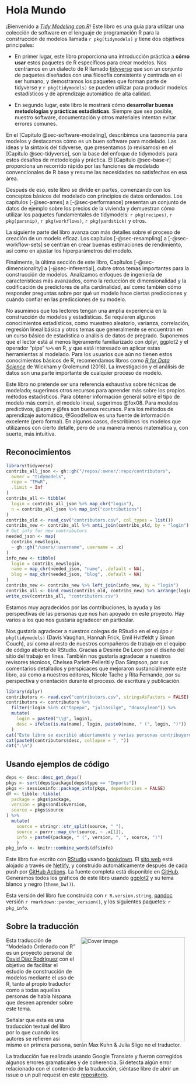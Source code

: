 # Hola Mundo {.unnumbered}

¡Bienvenido a [*Tidy Modeling con R*](https://amzn.to/35Hn96s)! Este libro es una guía para utilizar una colección de software en el lenguaje de programación R para la construcción de modelos llamada `r pkg(tidymodels)` y tiene dos objetivos principales:

-   En primer lugar, este libro proporciona una introducción práctica a **cómo usar** estos paquetes de R específicos para crear modelos. Nos centramos en un dialecto de R llamado [tidyverse](https://www.tidyverse.org/) que son un conjunto de paquetes diseñados con una filosofía consistente y centrada en el ser humano, y demostramos los paquetes que forman parte de tidyverse y `r pkg(tidymodels)` se pueden utilizar para producir modelos estadísticos y de aprendizaje automático de alta calidad.

-   En segundo lugar, este libro le mostrará cómo **desarrollar buenas metodologías y prácticas estadísticas**. Siempre que sea posible, nuestro software, documentación y otros materiales intentan evitar errores comunes.

En el [Capítulo @sec-software-modeling], describimos una taxonomía para modelos y destacamos cómo es un buen software para modelado. Las ideas y la sintaxis del tidyverse, que presentamos (o revisamos) en el [Capítulo @sec-tidyverse], son la base del enfoque de tidymodels para estos desafíos de metodología y práctica. El [Capítulo @sec-base-r] proporciona un recorrido rápido por las funciones de modelado convencionales de R base y resume las necesidades no satisfechas en esa área.

Después de eso, este libro se divide en partes, comenzando con los conceptos básicos del modelado con principios de datos ordenados. Los capítulos [-@sec-ames] a [-@sec-performance] presentan un conjunto de datos de ejemplo sobre los precios de la vivienda y demuestran cómo utilizar los paquetes fundamentales de tidymodels: `r pkg(recipes)`, `r pkg(parsnip)`, `r pkg(workflows)`, `r pkg(yardstick)` y otros.

La siguiente parte del libro avanza con más detalles sobre el proceso de creación de un modelo eficaz. Los capítulos [-@sec-resampling] a [-@sec-workflow-sets] se centran en crear buenas estimaciones de rendimiento, así como en ajustar los hiperparámetros del modelo.

Finalmente, la última sección de este libro, Capítulos [-@sec-dimensionality] a [-@sec-inferential], cubre otros temas importantes para la construcción de modelos. Analizamos enfoques de ingeniería de características más avanzados, como la reducción de dimensionalidad y la codificación de predictores de alta cardinalidad, así como también cómo responder preguntas sobre por qué un modelo hace ciertas predicciones y cuándo confiar en las predicciones de su modelo.

No asumimos que los lectores tengan una amplia experiencia en la construcción de modelos y estadísticas. Se requieren algunos conocimientos estadísticos, como muestreo aleatorio, varianza, correlación, regresión lineal básica y otros temas que generalmente se encuentran en un curso básico de estadística o análisis de datos de pregrado. Suponemos que el lector está al menos ligeramente familiarizado con dplyr, ggplot2 y el operador "pipe" `%>%` en R, y que está interesado en aplicar estas herramientas al modelado. Para los usuarios que aún no tienen estos conocimientos básicos de R, recomendamos libros como [*R for Data Science*](https://r4ds.had.co.nz/) de Wickham y Grolemund (2016). La investigación y el análisis de datos son una parte importante de cualquier proceso de modelo.

Este libro no pretende ser una referencia exhaustiva sobre técnicas de modelado; sugerimos otros recursos para aprender más sobre los propios métodos estadísticos. Para obtener información general sobre el tipo de modelo más común, el modelo lineal, sugerimos @fox08. Para modelos predictivos, @apm y @fes son buenos recursos. Para los métodos de aprendizaje automático, @Goodfellow es una fuente de información excelente (pero formal). En algunos casos, describimos los modelos que utilizamos con cierto detalle, pero de una manera menos matemática y, con suerte, más intuitiva.

## Reconocimientos {.unnumbered}

```r
library(tidyverse)
contribs_all_json <- gh::gh("/repos/:owner/:repo/contributors",
  owner = "tidymodels",
  repo = "TMwR",
  .limit = Inf
)
contribs_all <- tibble(
  login = contribs_all_json %>% map_chr("login"),
  n = contribs_all_json %>% map_int("contributions")
)
contribs_old <- read_csv("contributors.csv", col_types = list())
contribs_new <- contribs_all %>% anti_join(contribs_old, by = "login")
# Get info for new contributors
needed_json <- map(
  contribs_new$login, 
  ~ gh::gh("/users/:username", username = .x)
)
info_new <- tibble(
  login = contribs_new$login,
  name = map_chr(needed_json, "name", .default = NA),
  blog = map_chr(needed_json, "blog", .default = NA)
)
contribs_new <- contribs_new %>% left_join(info_new, by = "login")
contribs_all <- bind_rows(contribs_old, contribs_new) %>% arrange(login)
write_csv(contribs_all, "contributors.csv")
```

Estamos muy agradecidos por las contribuciones, la ayuda y las perspectivas de las personas que nos han apoyado en este proyecto. Hay varios a los que nos gustaría agradecer en particular.

Nos gustaría agradecer a nuestros colegas de RStudio en el equipo `r pkg(tidymodels)` (Davis Vaughan, Hannah Frick, Emil Hvitfeldt y Simon Couch), así como al resto de nuestros compañeros de trabajo en el equipo de código abierto de RStudio. Gracias a Desirée De Leon por el diseño del sitio del trabajo en línea. También nos gustaría agradecer a nuestros revisores técnicos, Chelsea Parlett-Pelleriti y Dan Simpson, por sus comentarios detallados y perspicaces que mejoraron sustancialmente este libro, así como a nuestros editores, Nicole Tache y Rita Fernando, por su perspectiva y orientación durante el proceso. de escritura y publicación.

```r
library(dplyr)
contributors <- read.csv("contributors.csv", stringsAsFactors = FALSE)
contributors <- contributors %>% 
  filter(!login %in% c("topepo", "juliasilge", "dcossyleon")) %>% 
  mutate(
    login = paste0("\\@", login),
    desc = ifelse(is.na(name), login, paste0(name, " (", login, ")"))
  )
cat("Este libro se escribió abiertamente y varias personas contribuyeron a través de solicitudes de extracción o problemas. Un agradecimiento especial para las ", xfun::n2w(nrow(contributors)), " personas que contribuyeron a través de pull requests de GitHub (en orden alfabético por nombre de usuario): ", sep = "")
cat(paste0(contributors$desc, collapse = ", "))
cat(".\n")
```

## Usando ejemplos de código {.unnumbered}

```r
deps <- desc::desc_get_deps()
pkgs <- sort(deps$package[deps$type == "Imports"])
pkgs <- sessioninfo::package_info(pkgs, dependencies = FALSE)
df <- tibble::tibble(
  package = pkgs$package,
  version = pkgs$ondiskversion,
  source = pkgs$source
) %>% 
  mutate(
    source = stringr::str_split(source, " "),
    source = purrr::map_chr(source, ~ .x[1]),
    info = paste0(package, " (", version, ", ", source, ")")
    )
pkg_info <- knitr::combine_words(df$info)
```

Este libro fue escrito con [RStudio](http://www.rstudio.com/ide/) usando [bookdown](http://bookdown.org/). El [sito web](https://tmwr.org) está alojado a través de [Netlify](http://netlify.com/), y construido automáticamente después de cada push por [GitHub Actions](https://help.github.com/actions). La fuente completa está disponible en [GitHub](https://github.com/tidymodels/TMwR). Generamos todos los gráficos de este libro usando [ggplot2](https://ggplot2.tidyverse.org/) y su tema blanco y negro (`theme_bw()`).

Esta versión del libro fue construida con `r R.version.string`, [pandoc](https://pandoc.org/) versión `r rmarkdown::pandoc_version()`, y los siguientes paquetes: `r pkg_info`.

## Sobre la traducción

<a href="https://amzn.to/35Hn96s"><img src="logo.png" alt="Cover image" width="285" height="285" align="right" style="margin: 0 1em 0 1em"/></a> Esta traducción de "Modelado Ordenado con R" es un proyecto personal de [David Díaz Rodríguez](https://github.com/davidrsch) con el objetivo de facilitar el estudio de construcción de modelos mediante el uso de R, tanto al propio traductor como a todas aquellas personas de habla hispana que deseen aprender sobre este tema.

Señalar que esta es una traducción textual del libro por lo que cuando los autores se refieren así mismo en primera persona, serán Max Kuhn & Julia Slige no el traductor.

La traducción fue realizada usando Google Translate y fueron corregidos algunos errores gramaticales y de coherencia. Si detecta algún error relacionado con el contenido de la traducción, siéntase libre de abrir un issue o un pull request en este [repositorio](https://github.com/davidrsch/TMwRes).
